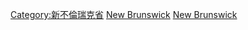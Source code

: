 {{Commons category|Counties of New Brunswick}}
{{Cat more|新不倫瑞克省行政區劃}}

[[Category:新不倫瑞克省|Category:新不倫瑞克省]]
[[Category:加拿大各地行政區劃|New Brunswick]]
[[Category:加拿大郡份|New Brunswick]]